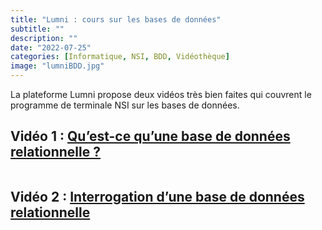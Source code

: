 ```yaml
---
title: "Lumni : cours sur les bases de données"
subtitle: ""
description: ""
date: "2022-07-25"
categories: [Informatique, NSI, BDD, Vidéothèque]
image: "lumniBDD.jpg"
---
```


<!-- wp:paragraph -->
<p>La plateforme Lumni propose deux vidéos très bien faites qui couvrent le programme de terminale NSI sur les bases de données.</p>
<!-- /wp:paragraph -->

<!-- wp:heading -->
<h2>Vidéo 1 : <a href="http://www.lumni.fr/video/qu-est-ce-qu-une-base-de-donnees-relationnelle" target="_blank" rel="noreferrer noopener">Qu'est-ce qu'une base de données relationnelle ?</a></h2>
<!-- /wp:heading -->

<!-- wp:image {"align":"center","id":247,"sizeSlug":"large","linkDestination":"custom"} -->
<figure class="wp-block-image aligncenter size-large"><a href="http://www.lumni.fr/video/qu-est-ce-qu-une-base-de-donnees-relationnelle" target="_blank" rel="noreferrer noopener"><img src="https://www.flallemand.fr/wp/wp-content/uploads/2022/07/Capture_lundi-25-juillet-2022_6h58m19s_001_Qu�est-ce-qu�une-base-de-donn�es-relationnelle-Vid�o-Voie-g�n�rale-Lumni-Mozilla-Firefox-1-1024x567.png" alt="" class="wp-image-247"/></a></figure>
<!-- /wp:image -->

<!-- wp:heading -->
<h2>Vidéo 2 : <a href="http://www.lumni.fr/video/interrogation-d-une-base-de-donnees-relationnelle" target="_blank" rel="noreferrer noopener">Interrogation d'une base de données relationnelle</a></h2>
<!-- /wp:heading -->

<!-- wp:image {"align":"center","id":248,"sizeSlug":"large","linkDestination":"custom"} -->
<figure class="wp-block-image aligncenter size-large"><a href="http://www.lumni.fr/video/interrogation-d-une-base-de-donnees-relationnelle" target="_blank" rel="noreferrer noopener"><img src="https://www.flallemand.fr/wp/wp-content/uploads/2022/07/snaptron_9anqpo1xcK-1024x563.jpg" alt="" class="wp-image-248"/></a></figure>
<!-- /wp:image -->